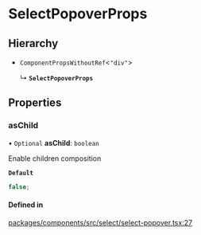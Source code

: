 # SelectPopoverProps

## Hierarchy

- `ComponentPropsWithoutRef`\<`"div"`\>

  ↳ **`SelectPopoverProps`**

## Properties

### asChild

• `Optional` **asChild**: `boolean`

Enable children composition

**`Default`**

```ts
false;
```

#### Defined in

[packages/components/src/select/select-popover.tsx:27](https://github.com/vtex/shoreline/blob/0b6f8d7fa/packages/components/src/select/select-popover.tsx#L27)
